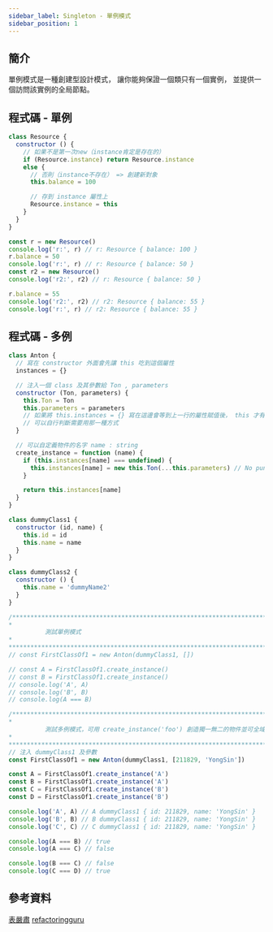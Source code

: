 ```yaml
---
sidebar_label: Singleton - 單例模式
sidebar_position: 1
---
```


## 簡介
單例模式是一種創建型設計模式， 讓你能夠保證一個類只有一個實例， 並提供一個訪問該實例的全局節點。

## 程式碼 - 單例
```jsx
class Resource {
  constructor () {
    // 如果不是第一次new（instance肯定是存在的）
    if (Resource.instance) return Resource.instance
    else {
      // 否則（instance不存在） => 創建新對象
      this.balance = 100

      // 存到 instance 屬性上
      Resource.instance = this
    }
  }
}

const r = new Resource()
console.log('r:', r) // r: Resource { balance: 100 }
r.balance = 50
console.log('r:', r) // r: Resource { balance: 50 }
const r2 = new Resource()
console.log('r2:', r2) // r: Resource { balance: 50 }

r.balance = 55
console.log('r2:', r2) // r2: Resource { balance: 55 }
console.log('r:', r) // r2: Resource { balance: 55 }
```
## 程式碼 - 多例

```jsx
class Anton {
  // 寫在 constructor 外面會先讓 this 吃到這個屬性
  instances = {}

  // 注入一個 class 及其參數給 Ton , parameters
  constructor (Ton, parameters) {
    this.Ton = Ton
    this.parameters = parameters
    // 如果將 this.instances = {} 寫在這邊會等到上一行的屬性賦值後， this 才有這個屬性
    // 可以自行判斷需要用那一種方式
  }

  // 可以自定義物件的名字 name : string
  create_instance = function (name) {
    if (this.instances[name] === undefined) {
      this.instances[name] = new this.Ton(...this.parameters) // No pun intended.
    }

    return this.instances[name]
  }
}

class dummyClass1 {
  constructor (id, name) {
    this.id = id
    this.name = name
  }
}

class dummyClass2 {
  constructor () {
    this.name = 'dummyName2'
  }
}

/********************************************************************************
*
          測試單例模式
*
*********************************************************************************/
// const FirstClassOf1 = new Anton(dummyClass1, [])

// const A = FirstClassOf1.create_instance()
// const B = FirstClassOf1.create_instance()
// console.log('A', A)
// console.log('B', B)
// console.log(A === B)

/********************************************************************************
*
          測試多例模式，可用 create_instance('foo') 創造獨一無二的物件並可全域調用
*
*********************************************************************************/
// 注入 dummyClass1 及參數
const FirstClassOf1 = new Anton(dummyClass1, [211829, 'YongSin'])

const A = FirstClassOf1.create_instance('A')
const B = FirstClassOf1.create_instance('A')
const C = FirstClassOf1.create_instance('B')
const D = FirstClassOf1.create_instance('B')

console.log('A', A) // A dummyClass1 { id: 211829, name: 'YongSin' }
console.log('B', B) // B dummyClass1 { id: 211829, name: 'YongSin' }
console.log('C', C) // C dummyClass1 { id: 211829, name: 'YongSin' }

console.log(A === B) // true
console.log(A === C) // false

console.log(B === C) // false
console.log(C === D) // true
```


## 參考資料
[表嚴肅](https://biaoyansu.com/29.0)
[refactoringguru](https://refactoringguru.cn/design-patterns/singleton)
